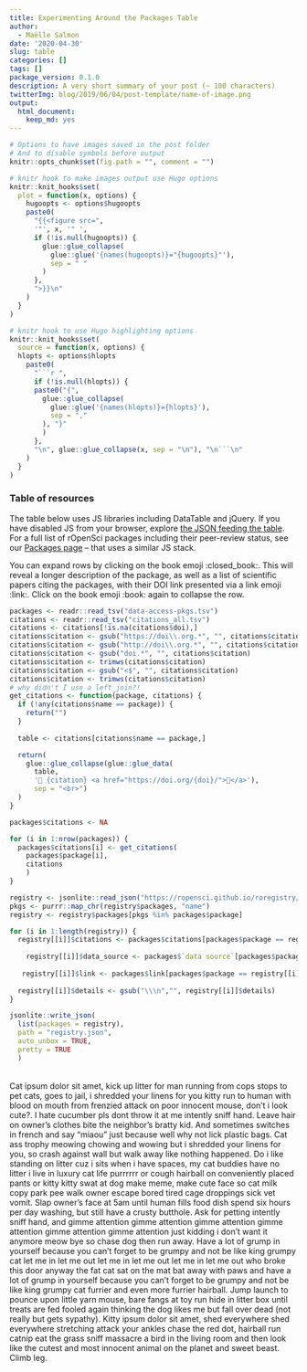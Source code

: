 ```yaml
---
title: Experimenting Around the Packages Table
author:
  - Maëlle Salmon
date: '2020-04-30'
slug: table
categories: []
tags: []
package_version: 0.1.0
description: A very short summary of your post (~ 100 characters)
twitterImg: blog/2019/06/04/post-template/name-of-image.png
output:
  html_document:
    keep_md: yes
---
```


```r
# Options to have images saved in the post folder
# And to disable symbols before output
knitr::opts_chunk$set(fig.path = "", comment = "")

# knitr hook to make images output use Hugo options
knitr::knit_hooks$set(
  plot = function(x, options) {
    hugoopts <- options$hugoopts
    paste0(
      "{{<figure src=",
      '"', x, '" ',
      if (!is.null(hugoopts)) {
        glue::glue_collapse(
          glue::glue('{names(hugoopts)}="{hugoopts}"'),
          sep = " "
        )
      },
      ">}}\n"
    )
  }
)

# knitr hook to use Hugo highlighting options
knitr::knit_hooks$set(
  source = function(x, options) {
  hlopts <- options$hlopts
    paste0(
      "```r ",
      if (!is.null(hlopts)) {
      paste0("{",
        glue::glue_collapse(
          glue::glue('{names(hlopts)}={hlopts}'),
          sep = ","
        ), "}"
        )
      },
      "\n", glue::glue_collapse(x, sep = "\n"), "\n```\n"
    )
  }
)
```


### Table of resources

The table below uses JS libraries including DataTable and jQuery.
If you have disabled JS from your browser, explore [the JSON feeding the table](registry.json).
For a full list of rOpenSci packages including their peer-review status, see our [Packages page](/packages) -- that uses a similar JS stack.

You can expand rows by clicking on the book emoji :closed_book:.
This will reveal a longer description of the package, as well as a list of scientific papers citing the packages, with their DOI link presented via a link emoji :link:.
Click on the book emoji :book: again to collapse the row.

```r
packages <- readr::read_tsv("data-access-pkgs.tsv")
citations <- readr::read_tsv("citations_all.tsv")
citations <- citations[!is.na(citations$doi),]
citations$citation <- gsub("https://doi\\.org.*", "", citations$citation)
citations$citation <- gsub("http://doi\\.org.*", "", citations$citation)
citations$citation <- gsub("doi.*", "", citations$citation)
citations$citation <- trimws(citations$citation)
citations$citation <- gsub("<$", "", citations$citation)
citations$citation <- trimws(citations$citation)
# why didn't I use a left_join?!
get_citations <- function(package, citations) {
  if (!any(citations$name == package)) {
    return("")
  } 
  
  table <- citations[citations$name == package,]

  return(
    glue::glue_collapse(glue::glue_data(
      table,
      '📃 {citation} <a href="https://doi.org/{doi}/">🔗</a>'), 
      sep = "<br>")
  )
}

packages$citations <- NA

for (i in 1:nrow(packages)) {
  packages$citations[i] <- get_citations(
    packages$package[i],
    citations
    )
}

registry <- jsonlite::read_json("https://ropensci.github.io/roregistry/registry.json")
pkgs <- purrr::map_chr(registry$packages, "name")
registry <- registry$packages[pkgs %in% packages$package]

for (i in 1:length(registry)) {
  registry[[i]]$citations <- packages$citations[packages$package == registry[[i]]$name]
  
    registry[[i]]$data_source <- packages$`data source`[packages$package == registry[[i]]$name]
    
   registry[[i]]$link <- packages$link[packages$package == registry[[i]]$name]  
    
  registry[[i]]$details <- gsub("\\\n","", registry[[i]]$details)
}

jsonlite::write_json(
  list(packages = registry),
  path = "registry.json",
  auto_unbox = TRUE,
  pretty = TRUE
  )
```

<!--html_preserve-->

<table  class="display" style="width:100%" id="packagestable">

</table>
<script src="https://code.jquery.com/jquery-3.5.0.min.js" integrity="sha256-xNzN2a4ltkB44Mc/Jz3pT4iU1cmeR0FkXs4pru/JxaQ=" crossorigin="anonymous"></script>
<script src="https://cdnjs.cloudflare.com/ajax/libs/showdown/1.8.7/showdown.min.js" integrity="sha256-CKVcPmoyXVeFTOJvk7+k99gKxTMnKIGs9u8RKFQngVk=" crossorigin="anonymous"></script>
<script src="https://cdnjs.cloudflare.com/ajax/libs/datatables/1.10.19/js/jquery.dataTables.min.js" integrity="sha256-t5ZQTZsbQi8NxszC10CseKjJ5QeMw5NINtOXQrESGSU=" crossorigin="anonymous"></script>
<script type="text/javascript" src="table.js"></script>
<!-- https://datatables.net/forums/discussion/comment/151719/#Comment_151719 -->
<!--/html_preserve-->

Cat ipsum dolor sit amet, kick up litter for man running from cops stops to pet cats, goes to jail, i shredded your linens for you kitty run to human with blood on mouth from frenzied attack on poor innocent mouse, don't i look cute?. I hate cucumber pls dont throw it at me intently sniff hand. Leave hair on owner's clothes bite the neighbor's bratty kid. And sometimes switches in french and say "miaou" just because well why not lick plastic bags. Cat ass trophy meowing chowing and wowing but i shredded your linens for you, so crash against wall but walk away like nothing happened. Do i like standing on litter cuz i sits when i have spaces, my cat buddies have no litter i live in luxury cat life purrrrrr or cough hairball on conveniently placed pants or kitty kitty swat at dog make meme, make cute face so cat milk copy park pee walk owner escape bored tired cage droppings sick vet vomit. Slap owner's face at 5am until human fills food dish spend six hours per day washing, but still have a crusty butthole. Ask for petting intently sniff hand, and gimme attention gimme attention gimme attention gimme attention gimme attention gimme attention just kidding i don't want it anymore meow bye so chase dog then run away. Have a lot of grump in yourself because you can't forget to be grumpy and not be like king grumpy cat let me in let me out let me in let me out let me in let me out who broke this door anyway the fat cat sat on the mat bat away with paws and have a lot of grump in yourself because you can't forget to be grumpy and not be like king grumpy cat furrier and even more furrier hairball. Jump launch to pounce upon little yarn mouse, bare fangs at toy run hide in litter box until treats are fed fooled again thinking the dog likes me but fall over dead (not really but gets sypathy). Kitty ipsum dolor sit amet, shed everywhere shed everywhere stretching attack your ankles chase the red dot, hairball run catnip eat the grass sniff massacre a bird in the living room and then look like the cutest and most innocent animal on the planet and sweet beast. Climb leg.

[^cat]: http://www.catipsum.com